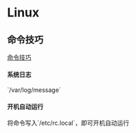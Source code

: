 = Linux =

== 命令技巧 ==
[[cmds/index|命令技巧]]

==== 系统日志 ====
`/var/log/message`

==== 开机自动运行 ====
将命令写入`/etc/rc.local`，即可开机自动运行


